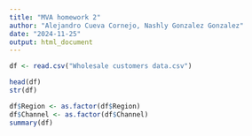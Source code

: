 ```yaml
---
title: "MVA homework 2"
author: "Alejandro Cueva Cornejo, Nashly Gonzalez Gonzalez"
date: "2024-11-25"
output: html_document
---
```


```r
df <- read.csv("Wholesale customers data.csv")
```

```r
head(df)
str(df)
```
```r
df$Region <- as.factor(df$Region)
df$Channel <- as.factor(df$Channel)
summary(df)
```
```r

```

